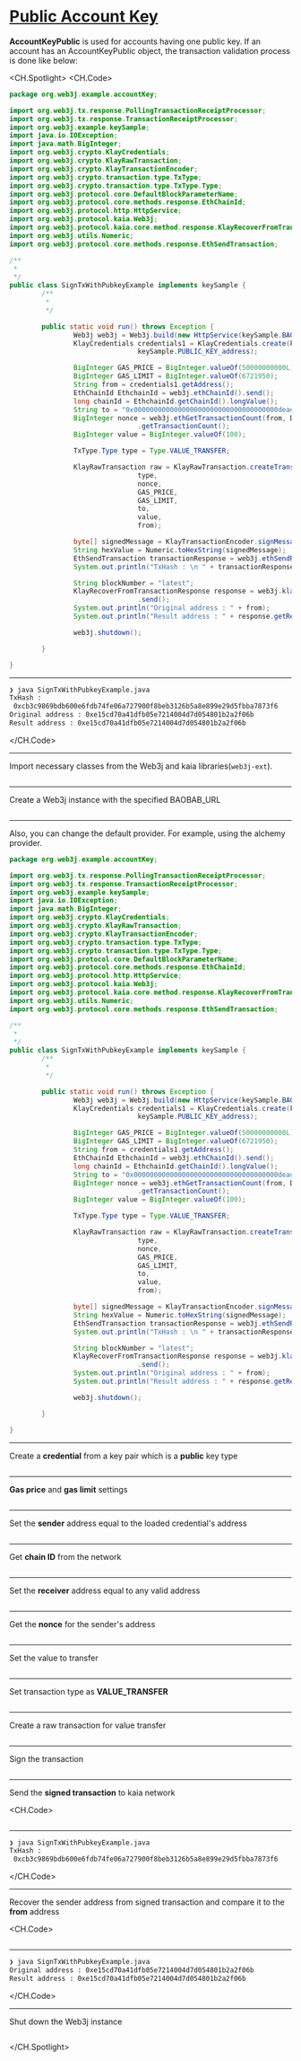 # [Public Account Key](https://docs.kaia.io/references/sdk/web3j-ext/account-management/send-transaction/public-recover-tx)

**AccountKeyPublic** is used for accounts having one public key. If an account has an AccountKeyPublic object, the transaction validation process is done like below:

<CH.Spotlight>
<CH.Code>

```java SignTxWithPubkeyExample.java
package org.web3j.example.accountKey;

import org.web3j.tx.response.PollingTransactionReceiptProcessor;
import org.web3j.tx.response.TransactionReceiptProcessor;
import org.web3j.example.keySample;
import java.io.IOException;
import java.math.BigInteger;
import org.web3j.crypto.KlayCredentials;
import org.web3j.crypto.KlayRawTransaction;
import org.web3j.crypto.KlayTransactionEncoder;
import org.web3j.crypto.transaction.type.TxType;
import org.web3j.crypto.transaction.type.TxType.Type;
import org.web3j.protocol.core.DefaultBlockParameterName;
import org.web3j.protocol.core.methods.response.EthChainId;
import org.web3j.protocol.http.HttpService;
import org.web3j.protocol.kaia.Web3j;
import org.web3j.protocol.kaia.core.method.response.KlayRecoverFromTransactionResponse;
import org.web3j.utils.Numeric;
import org.web3j.protocol.core.methods.response.EthSendTransaction;

/**
 *
 */
public class SignTxWithPubkeyExample implements keySample {
        /**
         *
         */

        public static void run() throws Exception {
                Web3j web3j = Web3j.build(new HttpService(keySample.BAOBAB_URL));
                KlayCredentials credentials1 = KlayCredentials.create(keySample.PUBLIC_KEY_privkey,
                                keySample.PUBLIC_KEY_address);

                BigInteger GAS_PRICE = BigInteger.valueOf(50000000000L);
                BigInteger GAS_LIMIT = BigInteger.valueOf(6721950);
                String from = credentials1.getAddress();
                EthChainId EthchainId = web3j.ethChainId().send();
                long chainId = EthchainId.getChainId().longValue();
                String to = "0x000000000000000000000000000000000000dead";
                BigInteger nonce = web3j.ethGetTransactionCount(from, DefaultBlockParameterName.LATEST).send()
                                .getTransactionCount();
                BigInteger value = BigInteger.valueOf(100);

                TxType.Type type = Type.VALUE_TRANSFER;

                KlayRawTransaction raw = KlayRawTransaction.createTransaction(
                                type,
                                nonce,
                                GAS_PRICE,
                                GAS_LIMIT,
                                to,
                                value,
                                from);

                byte[] signedMessage = KlayTransactionEncoder.signMessage(raw, chainId, credentials1);
                String hexValue = Numeric.toHexString(signedMessage);
                EthSendTransaction transactionResponse = web3j.ethSendRawTransaction(hexValue).send();
                System.out.println("TxHash : \n " + transactionResponse.getResult());

                String blockNumber = "latest";
                KlayRecoverFromTransactionResponse response = web3j.klayRecoverFromTransaction(hexValue, blockNumber)
                                .send();
                System.out.println("Original address : " + from);
                System.out.println("Result address : " + response.getResult());

                web3j.shutdown();

        }

}
```

---

```zsh output
❯ java SignTxWithPubkeyExample.java
TxHash :
 0xcb3c9869bdb600e6fdb74fe06a727900f8beb3126b5a8e899e29d5fbba7873f6
Original address : 0xe15cd70a41dfb05e7214004d7d054801b2a2f06b
Result address : 0xe15cd70a41dfb05e7214004d7d054801b2a2f06b
```

</CH.Code>

---

Import necessary classes from the Web3j and kaia libraries(`web3j-ext`).

```java SignTxWithPubkeyExample.java focus=1:19

```

---

Create a Web3j instance with the specified BAOBAB_URL

```java SignTxWithPubkeyExample.java focus=30

```

---

Also, you can change the default provider. For example, using the alchemy provider.

```java SignTxWithPubkeyExample.java focus=30
package org.web3j.example.accountKey;

import org.web3j.tx.response.PollingTransactionReceiptProcessor;
import org.web3j.tx.response.TransactionReceiptProcessor;
import org.web3j.example.keySample;
import java.io.IOException;
import java.math.BigInteger;
import org.web3j.crypto.KlayCredentials;
import org.web3j.crypto.KlayRawTransaction;
import org.web3j.crypto.KlayTransactionEncoder;
import org.web3j.crypto.transaction.type.TxType;
import org.web3j.crypto.transaction.type.TxType.Type;
import org.web3j.protocol.core.DefaultBlockParameterName;
import org.web3j.protocol.core.methods.response.EthChainId;
import org.web3j.protocol.http.HttpService;
import org.web3j.protocol.kaia.Web3j;
import org.web3j.protocol.kaia.core.method.response.KlayRecoverFromTransactionResponse;
import org.web3j.utils.Numeric;
import org.web3j.protocol.core.methods.response.EthSendTransaction;

/**
 *
 */
public class SignTxWithPubkeyExample implements keySample {
        /**
         *
         */

        public static void run() throws Exception {
                Web3j web3j = Web3j.build(new HttpService(keySample.BAOBAB_URL));
                KlayCredentials credentials1 = KlayCredentials.create(keySample.PUBLIC_KEY_privkey,
                                keySample.PUBLIC_KEY_address);

                BigInteger GAS_PRICE = BigInteger.valueOf(50000000000L);
                BigInteger GAS_LIMIT = BigInteger.valueOf(6721950);
                String from = credentials1.getAddress();
                EthChainId EthchainId = web3j.ethChainId().send();
                long chainId = EthchainId.getChainId().longValue();
                String to = "0x000000000000000000000000000000000000dead";
                BigInteger nonce = web3j.ethGetTransactionCount(from, DefaultBlockParameterName.LATEST).send()
                                .getTransactionCount();
                BigInteger value = BigInteger.valueOf(100);

                TxType.Type type = Type.VALUE_TRANSFER;

                KlayRawTransaction raw = KlayRawTransaction.createTransaction(
                                type,
                                nonce,
                                GAS_PRICE,
                                GAS_LIMIT,
                                to,
                                value,
                                from);

                byte[] signedMessage = KlayTransactionEncoder.signMessage(raw, chainId, credentials1);
                String hexValue = Numeric.toHexString(signedMessage);
                EthSendTransaction transactionResponse = web3j.ethSendRawTransaction(hexValue).send();
                System.out.println("TxHash : \n " + transactionResponse.getResult());

                String blockNumber = "latest";
                KlayRecoverFromTransactionResponse response = web3j.klayRecoverFromTransaction(hexValue, blockNumber)
                                .send();
                System.out.println("Original address : " + from);
                System.out.println("Result address : " + response.getResult());

                web3j.shutdown();

        }

}
```

---

Create a **credential** from a key pair which is a **public** key type

```java SignTxWithPubkeyExample.java focus=31:32

```

---

**Gas price** and **gas limit** settings

```java SignTxWithPubkeyExample.java focus=34:35

```

---

Set the **sender** address equal to the loaded credential's address

```java SignTxWithPubkeyExample.java focus=36

```

---

Get **chain ID** from the network

```java SignTxWithPubkeyExample.java focus=37:38

```

---

Set the **receiver** address equal to any valid address

```java SignTxWithPubkeyExample.java focus=39

```

---

Get the **nonce** for the sender's address

```java SignTxWithPubkeyExample.java focus=40:41

```

---

Set the value to transfer

```java SignTxWithPubkeyExample.java focus=42

```

---

Set transaction type as **VALUE_TRANSFER**

```java SignTxWithPubkeyExample.java focus=44

```

---

Create a raw transaction for value transfer

```java SignTxWithPubkeyExample.java focus=46:53

```

---

Sign the transaction

```java SignTxWithPubkeyExample.java focus=55

```

---

Send the **signed transaction** to kaia network

<CH.Code>
```java SignTxWithPubkeyExample.java focus=56:58

````


---

```zsh output
❯ java SignTxWithPubkeyExample.java
TxHash :
 0xcb3c9869bdb600e6fdb74fe06a727900f8beb3126b5a8e899e29d5fbba7873f6
````

</CH.Code>

---

Recover the sender address from signed transaction and compare it to the **from** address

<CH.Code>
```java SignTxWithPubkeyExample.java focus=60:64

````


---

```zsh output
❯ java SignTxWithPubkeyExample.java
Original address : 0xe15cd70a41dfb05e7214004d7d054801b2a2f06b
Result address : 0xe15cd70a41dfb05e7214004d7d054801b2a2f06b
````

</CH.Code>

---

Shut down the Web3j instance

```java SignTxWithPubkeyExample.java focus=66

```

</CH.Spotlight>
